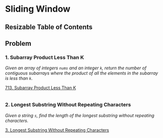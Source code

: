 # Sliding Window

## Resizable Table of Contents

## Problem

### 1. Subarray Product Less Than K

*Given an array of integers `nums` and an integer `k`, return the number of contiguous subarrays where the product of all the elements in the subarray is less than `k`.*

[713. Subarray Product Less Than K](https://leetcode.com/problems/subarray-product-less-than-k/)

```python file=backend/algorithms/sliding_window.py#method:SlidingWindow.numSubarrayProductLessThanK
```



### 2. Longest Substring Without Repeating Characters

*Given a string `s`, find the length of the longest substring without repeating characters.*


[3. Longest Substring Without Repeating Characters](https://leetcode.com/problems/longest-substring-without-repeating-characters/)

```python file=backend/algorithms/sliding_window.py#method:SlidingWindow.lengthOfLongestSubstring   
```


